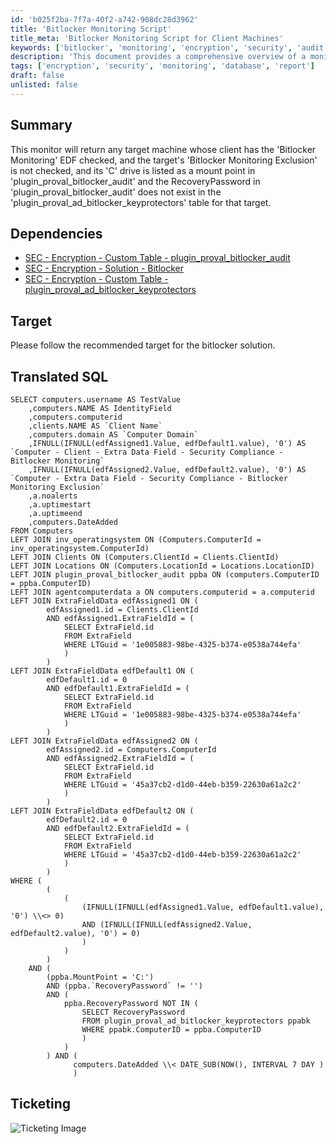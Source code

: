 ```yaml
---
id: 'b025f2ba-7f7a-40f2-a742-908dc28d3962'
title: 'Bitlocker Monitoring Script'
title_meta: 'Bitlocker Monitoring Script for Client Machines'
keywords: ['bitlocker', 'monitoring', 'encryption', 'security', 'audit']
description: 'This document provides a comprehensive overview of a monitoring script designed to identify target machines with specific Bitlocker monitoring criteria. It includes dependencies, target recommendations, translated SQL queries, and a visual representation of ticketing processes.'
tags: ['encryption', 'security', 'monitoring', 'database', 'report']
draft: false
unlisted: false
---
```

## Summary

This monitor will return any target machine whose client has the 'Bitlocker Monitoring' EDF checked, and the target's 'Bitlocker Monitoring Exclusion' is not checked, and its 'C' drive is listed as a mount point in 'plugin_proval_bitlocker_audit' and the RecoveryPassword in 'plugin_proval_bitlocker_audit' does not exist in the 'plugin_proval_ad_bitlocker_keyprotectors' table for that target.

## Dependencies

- [SEC - Encryption - Custom Table - plugin_proval_bitlocker_audit](https://proval.itglue.com/DOC-5078775-8943520)
- [SEC - Encryption - Solution - Bitlocker](https://proval.itglue.com/DOC-5078775-8953721)
- [SEC - Encryption - Custom Table - plugin_proval_ad_bitlocker_keyprotectors](https://proval.itglue.com/DOC-5078775-9045330)

## Target

Please follow the recommended target for the bitlocker solution.

## Translated SQL

```
SELECT computers.username AS TestValue
    ,computers.NAME AS IdentityField
    ,computers.computerid
    ,clients.NAME AS `Client Name`
    ,computers.domain AS `Computer Domain`
    ,IFNULL(IFNULL(edfAssigned1.Value, edfDefault1.value), '0') AS `Computer - Client - Extra Data Field - Security Compliance - Bitlocker Monitoring`
    ,IFNULL(IFNULL(edfAssigned2.Value, edfDefault2.value), '0') AS `Computer - Extra Data Field - Security Compliance - Bitlocker Monitoring Exclusion`
    ,a.noalerts
    ,a.uptimestart
    ,a.uptimeend
    ,computers.DateAdded
FROM Computers
LEFT JOIN inv_operatingsystem ON (Computers.ComputerId = inv_operatingsystem.ComputerId)
LEFT JOIN Clients ON (Computers.ClientId = Clients.ClientId)
LEFT JOIN Locations ON (Computers.LocationId = Locations.LocationID)
LEFT JOIN plugin_proval_bitlocker_audit ppba ON (computers.ComputerID = ppba.ComputerID)
LEFT JOIN agentcomputerdata a ON computers.computerid = a.computerid
LEFT JOIN ExtraFieldData edfAssigned1 ON (
        edfAssigned1.id = Clients.ClientId
        AND edfAssigned1.ExtraFieldId = (
            SELECT ExtraField.id
            FROM ExtraField
            WHERE LTGuid = '1e005883-98be-4325-b374-e0538a744efa'
            )
        )
LEFT JOIN ExtraFieldData edfDefault1 ON (
        edfDefault1.id = 0
        AND edfDefault1.ExtraFieldId = (
            SELECT ExtraField.id
            FROM ExtraField
            WHERE LTGuid = '1e005883-98be-4325-b374-e0538a744efa'
            )
        )
LEFT JOIN ExtraFieldData edfAssigned2 ON (
        edfAssigned2.id = Computers.ComputerId
        AND edfAssigned2.ExtraFieldId = (
            SELECT ExtraField.id
            FROM ExtraField
            WHERE LTGuid = '45a37cb2-d1d0-44eb-b359-22630a61a2c2'
            )
        )
LEFT JOIN ExtraFieldData edfDefault2 ON (
        edfDefault2.id = 0
        AND edfDefault2.ExtraFieldId = (
            SELECT ExtraField.id
            FROM ExtraField
            WHERE LTGuid = '45a37cb2-d1d0-44eb-b359-22630a61a2c2'
            )
        )
WHERE (
        (
            (
                (IFNULL(IFNULL(edfAssigned1.Value, edfDefault1.value), '0') \\<> 0)
                AND (IFNULL(IFNULL(edfAssigned2.Value, edfDefault2.value), '0') = 0)
                )
            )
        )
    AND (
        (ppba.MountPoint = 'C:')
        AND (ppba.`RecoveryPassword` != '')
        AND (
            ppba.RecoveryPassword NOT IN (
                SELECT RecoveryPassword
                FROM plugin_proval_ad_bitlocker_keyprotectors ppabk
                WHERE ppabk.ComputerID = ppba.ComputerID
                )
            )
        ) AND (
              computers.DateAdded \\< DATE_SUB(NOW(), INTERVAL 7 DAY )
              )
```

## Ticketing

![Ticketing Image](../../../static/img/Bitlocker---Recovery-Password-Automate-Backup-Missing/image_1.png)












